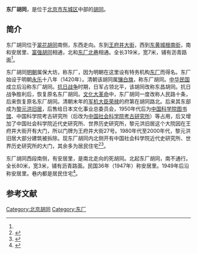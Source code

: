 '''东厂胡同'''，是位于[[北京市|北京市]][[东城区_(北京市)|东城区]]中部的[[胡同|胡同]]。

==简介==
东厂胡同位于[[翠花胡同|翠花胡同]]南侧，东西走向。东到[[王府井大街|王府井大街]]，西到[[东黄城根南街|东黄城根南街]]，南和安居里、[[富强胡同|富强胡同]]相通，北和[[东厂北巷|东厂北巷]]相通。全长319米，宽7米，铺有沥青路面<ref name=dhly/>。

东厂胡同[[明朝|明朝]]属保大坊，称东厂，因为明朝在这里设有特务机构[[东厂|东厂]]而得名。东厂始设于明朝[[永乐_(明朝)|永乐]]十八年（1420年）。清朝该胡同属[[镶白旗|镶白旗]]，称东厂胡同。[[中华民国|中华民国]]成立后沿称东厂胡同。[[抗日战争|抗日战争]]时期，日军占领北平，该胡同改称东昌胡同。抗日战争胜利后，恢复原名东厂胡同。[[文化大革命|文化大革命]]中，东厂胡同一度改称人民路十条，后来恢复原名东厂胡同。清朝末年的[[军机大臣|军机大臣]][[荣禄|荣禄]]的府第在胡同路北。后来其东部成为[[黎元洪旧居|黎元洪旧居]]，后售给日本文化事业总委员会，1950年代后为[[中国科学院图书馆|中国科学院图书馆]]、中国科学院考古研究所（后改为[[中国社会科学院考古研究所|中国社会科学院考古研究所]]）等占用，后又增加了中国社会科学院近代史研究所、世界历史研究所，黎元洪旧居这个大院因在王府井大街开有大门，所以门牌为王府井大街27号。1980年代至2000年代，黎元洪旧居大部分建筑被拆除。现东厂胡同内北侧开有中国社会科学院近代史研究所、世界历史研究所的大门，其余多为居民住宅<ref name=dhly>{{Cite web |url = http://www.bjdclib.com/subdb/laneculture/lane/200906/t20090610_1661.html |title = 东厂胡同 |author =  |date = 2009-06-10 |publisher = 东华流韵 |language =  |accessdate =  |quote =  |archive-date = 2018-04-30 |archive-url = https://web.archive.org/web/20180430045746/http://www.bjdclib.com/subdb/laneculture/lane/200906/t20090610_1661.html |dead-url = no }}</ref><ref>{{Cite web |url = http://www.bjdclib.com/dclib/subjectdb/dhly/newsphoto/200911/t20091112_28225.html |title = 世事沧桑话东厂 |author =  |date = 2009-11-12 |publisher = 东华流韵 |language =  |accessdate =  |quote =  |archive-date = 2018-04-30 |archive-url = https://web.archive.org/web/20180430045744/http://www.bjdclib.com/dclib/subjectdb/dhly/newsphoto/200911/t20091112_28225.html |dead-url = no }}</ref>。

东厂胡同西段南侧，有安居里，是南北走向的死胡同。北起东厂胡同，南不通行。全长80米，宽3米，铺有沥青路面。民国36年（1947年）称安居里。1949年后沿称安居里。巷内都是居民住宅<ref>{{Cite web|url =  http://www.bjdclib.com/subdb/laneculture/lane/200906/t20090610_1662.html|title =  安居里|author =  |date =  2009-06-10|publisher =  东华流韵|language =  |accessdate =  |quote =  |archive-date =  2017-02-28|archive-url =  https://web.archive.org/web/20170228080840/http://www.bjdclib.com/subdb/laneculture/lane/200906/t20090610_1662.html|dead-url =  no}}</ref>。

== 参考文献 ==
{{Reflist|30em}}

[[Category:北京胡同|Category:北京胡同]]
[[Category:东厂|Category:东厂]]